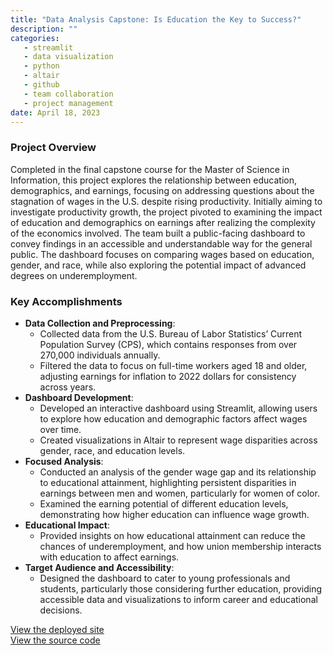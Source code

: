 ```yaml
---
title: "Data Analysis Capstone: Is Education the Key to Success?"
description: ""
categories:
   - streamlit
   - data visualization
   - python
   - altair
   - github
   - team collaboration
   - project management
date: April 18, 2023
---
```


### Project Overview

Completed in the final capstone course for the Master of Science in Information, this project explores the relationship between education, demographics, and earnings, focusing on addressing questions about the stagnation of wages in the U.S. despite rising productivity. Initially aiming to investigate productivity growth, the project pivoted to examining the impact of education and demographics on earnings after realizing the complexity of the economics involved. The team built a public-facing dashboard to convey findings in an accessible and understandable way for the general public. The dashboard focuses on comparing wages based on education, gender, and race, while also exploring the potential impact of advanced degrees on underemployment.

### Key Accomplishments

- **Data Collection and Preprocessing**:  
  - Collected data from the U.S. Bureau of Labor Statistics’ Current Population Survey (CPS), which contains responses from over 270,000 individuals annually.
  - Filtered the data to focus on full-time workers aged 18 and older, adjusting earnings for inflation to 2022 dollars for consistency across years.

- **Dashboard Development**:  
  - Developed an interactive dashboard using Streamlit, allowing users to explore how education and demographic factors affect wages over time.
  - Created visualizations in Altair to represent wage disparities across gender, race, and education levels.

- **Focused Analysis**:  
  - Conducted an analysis of the gender wage gap and its relationship to educational attainment, highlighting persistent disparities in earnings between men and women, particularly for women of color.
  - Examined the earning potential of different education levels, demonstrating how higher education can influence wage growth.

- **Educational Impact**:  
  - Provided insights on how educational attainment can reduce the chances of underemployment, and how union membership interacts with education to affect earnings.

- **Target Audience and Accessibility**:  
  - Designed the dashboard to cater to young professionals and students, particularly those considering further education, providing accessible data and visualizations to inform career and educational decisions.

[<i class="bi bi-link-45deg"></i> View the deployed site](https://ed-dash.streamlit.app/)    
[<i class="bi bi-github"></i> View the source code](https://github.com/mleighc/699_Mastery_Capstone)    